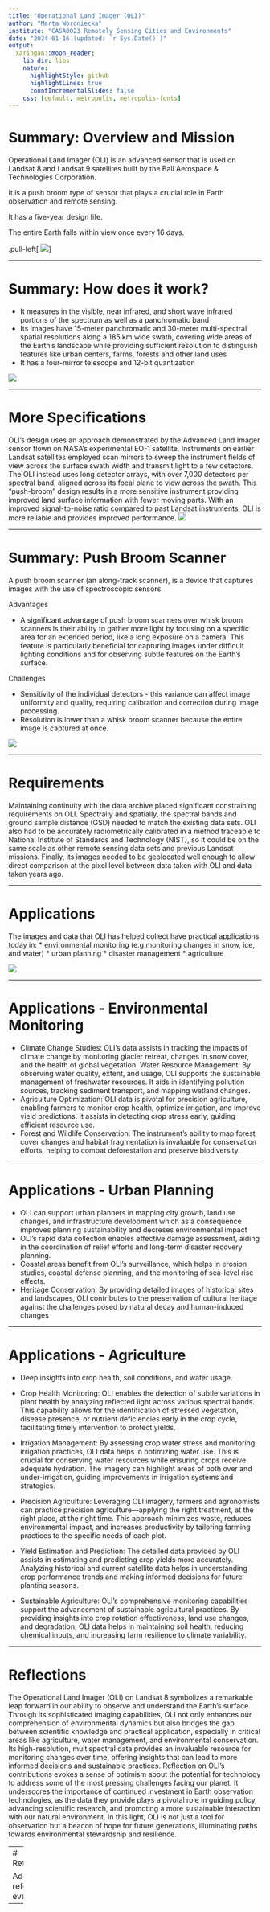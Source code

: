 ```yaml
---
title: "Operational Land Imager (OLI)"
author: "Marta Woroniecka"
institute: "CASA0023 Remotely Sensing Cities and Environments"
date: "2024-01-16 (updated: `r Sys.Date()`)"
output:
  xaringan::moon_reader:
    lib_dir: libs
    nature:
      highlightStyle: github
      highlightLines: true
      countIncrementalSlides: false
    css: [default, metropolis, metropolis-fonts]
---
```


# Summary: Overview and Mission


Operational Land Imager (OLI)
is an advanced sensor that is used on Landsat 8 and Landsat 9 satellites built by the Ball Aerospace & Technologies Corporation. 

It is a push broom type of sensor that plays a crucial role in Earth observation and remote sensing. 

It has a five-year design life. 

The entire Earth falls within view once every 16 days.

.pull-left[
  <img src="images/OLI_logo2.jpg" id="oli-logo" />
]



---

# Summary: How does it work?

* It measures in the visible, near infrared, and short wave infrared portions of the spectrum as well as a panchromatic band
* Its images have 15-meter panchromatic and 30-meter multi-spectral spatial resolutions along a 185 km wide swath, covering wide areas of the Earth’s landscape while providing sufficient resolution to distinguish features like urban centers, farms, forests and other land uses
* It has a four-mirror telescope and 12-bit quantization

<img src="images/Landsat_Data_Continuity_Mission_Operational_Land_Imager_Instrument_Design.jpg" id="oli-logo" />

---

# More Specifications

OLI’s design uses an approach demonstrated by the Advanced Land Imager sensor flown on NASA’s experimental EO-1 satellite. Instruments on earlier Landsat satellites employed scan mirrors to sweep the instrument fields of view across the surface swath width and transmit light to a few detectors. The OLI instead uses long detector arrays, with over 7,000 detectors per spectral band, aligned across its focal plane to view across the swath. This “push-broom” design results in a more sensitive instrument providing improved land surface information with fewer moving parts. With an improved signal-to-noise ratio compared to past Landsat instruments, OLI is more reliable and provides improved performance.
<img src="images/OLI.jpg"/>

---

# Summary: Push Broom  Scanner

A push broom scanner (an along-track scanner), is a device that captures images with the use of spectroscopic sensors. 

Advantages

* A significant advantage of push broom scanners over whisk broom scanners is their ability to gather more light by focusing on a specific area for an extended period, like a long exposure on a camera. 
This feature is particularly beneficial for capturing images under difficult lighting conditions and for observing subtle features on the Earth's surface.

Challenges


* Sensitivity of the individual detectors - this variance can affect image uniformity and quality, requiring calibration and correction during image processing.
* Resolution is lower than a whisk broom scanner because the entire image is captured at once.

<img src="images/pushbroom.jpg"/>

---


# Requirements

Maintaining continuity with the data archive placed significant constraining requirements on OLI. Spectrally and spatially, the spectral bands and ground sample distance (GSD) needed to match the existing data sets. OLI also had to be accurately radiometrically calibrated in a method traceable to National Institute of Standards and Technology (NIST), so it could be on the same scale as other remote sensing data sets and previous Landsat missions. Finally, its images needed to be geolocated well enough to allow direct comparison at the pixel level between data taken with OLI and data taken years ago. 

---

# Applications

The images and data that OLI has helped collect have practical applications today in:
* environmental monitoring (e.g.monitoring changes in snow, ice, and water)
* urban planning
* disaster management
* agriculture

<img src="images/ice.jpg"/>

---



# Applications - Environmental Monitoring

* Climate Change Studies: OLI's data assists in tracking the impacts of climate change by monitoring glacier retreat, changes in snow cover, and the health of global vegetation.
Water Resource Management: By observing water quality, extent, and usage, OLI supports the sustainable management of freshwater resources. It aids in identifying pollution sources, tracking sediment transport, and mapping wetland changes.
* Agriculture Optimization: OLI data is pivotal for precision agriculture, enabling farmers to monitor crop health, optimize irrigation, and improve yield predictions. It assists in detecting crop stress early, guiding efficient resource use.
* Forest and Wildlife Conservation: The instrument's ability to map forest cover changes and habitat fragmentation is invaluable for conservation efforts, helping to combat deforestation and preserve biodiversity.

---

# Applications - Urban Planning

* OLI can support urban planners in mapping city growth, land use changes, and infrastructure development which as a consequence improves planning sustainability and decreses environmental impact
* OLI's rapid data collection enables effective damage assessment, aiding in the coordination of relief efforts and long-term disaster recovery planning.
* Coastal areas benefit from OLI's surveillance, which helps in erosion studies, coastal defense planning, and the monitoring of sea-level rise effects.
* Heritage Conservation: By providing detailed images of historical sites and landscapes, OLI contributes to the preservation of cultural heritage against the challenges posed by natural decay and human-induced changes

---

# Applications - Agriculture

* Deep insights into crop health, soil conditions, and water usage.

* Crop Health Monitoring: OLI enables the detection of subtle variations in plant health by analyzing reflected light across various spectral bands. This capability allows for the identification of stressed vegetation, disease presence, or nutrient deficiencies early in the crop cycle, facilitating timely intervention to protect yields.

* Irrigation Management: By assessing crop water stress and monitoring irrigation practices, OLI data helps in optimizing water use. This is crucial for conserving water resources while ensuring crops receive adequate hydration. The imagery can highlight areas of both over and under-irrigation, guiding improvements in irrigation systems and strategies.

* Precision Agriculture: Leveraging OLI imagery, farmers and agronomists can practice precision agriculture—applying the right treatment, at the right place, at the right time. This approach minimizes waste, reduces environmental impact, and increases productivity by tailoring farming practices to the specific needs of each plot.

* Yield Estimation and Prediction: The detailed data provided by OLI assists in estimating and predicting crop yields more accurately. Analyzing historical and current satellite data helps in understanding crop performance trends and making informed decisions for future planting seasons.

* Sustainable Agriculture: OLI's comprehensive monitoring capabilities support the advancement of sustainable agricultural practices. By providing insights into crop rotation effectiveness, land use changes, and degradation, OLI data helps in maintaining soil health, reducing chemical inputs, and increasing farm resilience to climate variability.


---

# Reflections


The Operational Land Imager (OLI) on Landsat 8 symbolizes a remarkable leap forward in our ability to observe and understand the Earth's surface. Through its sophisticated imaging capabilities, OLI not only enhances our comprehension of environmental dynamics but also bridges the gap between scientific knowledge and practical application, especially in critical areas like agriculture, water management, and environmental conservation. Its high-resolution, multispectral data provides an invaluable resource for monitoring changes over time, offering insights that can lead to more informed decisions and sustainable practices. Reflection on OLI's contributions evokes a sense of optimism about the potential for technology to address some of the most pressing challenges facing our planet. It underscores the importance of continued investment in Earth observation technologies, as the data they provide plays a pivotal role in guiding policy, advancing scientific research, and promoting a more sustainable interaction with our natural environment. In this light, OLI is not just a tool for observation but a beacon of hope for future generations, illuminating paths towards environmental stewardship and resilience.

---
# References


Add references everywhere!!

---
